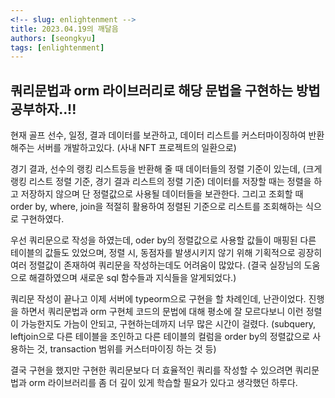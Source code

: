 ```yaml
---
<!-- slug: enlightenment -->
title: 2023.04.19의 깨달음
authors: [seongkyu]
tags: [enlightenment]
---
```


## 쿼리문법과 orm 라이브러리로 해당 문법을 구현하는 방법 공부하자..!!

현재 골프 선수, 일정, 결과 데이터를 보관하고, 데이터 리스트를 커스터마이징하여 반환해주는 서버를 개발하고있다. (사내 NFT 프로젝트의 일환으로)

경기 결과, 선수의 랭킹 리스트등을 반환해 줄 때 데이터들의 정렬 기준이 있는데, (크게 랭킹 리스트 정렬 기준, 경기 결과 리스트의 정렬 기준)
데이터를 저장할 때는 정렬을 하고 저장하지 않으며 단 정렬값으로 사용될 데이터들을 보관한다.
그리고 조회할 때 order by, where, join을 적절히 활용하여 정렬된 기준으로 리스트를 조회해하는 식으로 구현하였다.

우선 쿼리문으로 작성을 하였는데, oder by의 정렬값으로 사용할 값들이 매핑된 다른 테이블의 값들도 있었으며, 정렬 시, 동점자를 발생시키지 않기 위해 기획적으로 굉장히 여러 정렬값이 존재하여 쿼리문을 작성하는데도 어려움이 많았다.
(결국 실장님의 도움으로 해결하였으며 새로운 sql 함수들과 지식들을 알게되었다.)

쿼리문 작성이 끝나고 이제 서버에 typeorm으로 구현을 할 차례인데, 난관이었다.
진행을 하면서 쿼리문법과 orm 구현체 코드의 문법에 대해 평소에 잘 모르다보니 이런 정렬이 가능한지도 가늠이 안되고, 구현하는데까지 너무 많은 시간이 걸렸다.
(subquery, leftjoin으로 다른 테이블을 조인하고 다른 테이블의 컬럼을 order by의 정렬값으로 사용하는 것, transaction 범위를 커스터마이징 하는 것 등)

결국 구현을 했지만 구현한 쿼리문보다 더 효율적인 쿼리를 작성할 수 있으려면 쿼리문법과 orm 라이브러리를 좀 더 깊이 있게 학습할 필요가 있다고 생각했던 하루다.